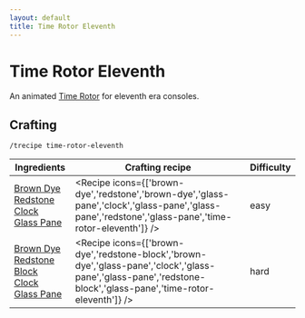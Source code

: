 ```yaml
---
layout: default
title: Time Rotor Eleventh
---
```



Time Rotor Eleventh
===================

An animated [Time Rotor](/time-rotor) for eleventh era consoles.

## Crafting

`/trecipe time-rotor-eleventh`

| Ingredients | Crafting recipe | Difficulty |
| ----------- | --------------- | ------------- |
| [Brown Dye](https://minecraft.wiki/w/Brown_Dye)<br/>[Redstone](https://minecraft.wiki/w/Redstone)<br/>[Clock](https://minecraft.wiki/w/Clock)<br/>[Glass Pane](https://minecraft.wiki/w/Glass_Pane) | <Recipe icons={['brown-dye','redstone','brown-dye','glass-pane','clock','glass-pane','glass-pane','redstone','glass-pane','time-rotor-eleventh']} /> | easy |
| [Brown Dye](https://minecraft.wiki/w/Brown_Dye)<br/>[Redstone Block](https://minecraft.wiki/w/Redstone_Block)<br/>[Clock](https://minecraft.wiki/w/Clock)<br/>[Glass Pane](https://minecraft.wiki/w/Glass_Pane) | <Recipe icons={['brown-dye','redstone-block','brown-dye','glass-pane','clock','glass-pane','glass-pane','redstone-block','glass-pane','time-rotor-eleventh']} /> | hard |
